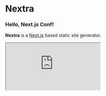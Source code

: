 
# Nextra

### Hello, Next.js Conf!

**Nextra** is a [Next.js](https://nextjs.org) based static site generator.

<iframe src="https://stackblitz.com/edit/nextra-2-docs-8xbfk3?file=README.md&embed=1" />

It supports Markdown and React components ([MDX](/features/mdx)), automatically generated [sidebar and anchor links](/get-started#sidebar-and-anchor-links), file-system based routing, built-in syntax highlighting, image optimization, custom layouts, i18n, and all the features you love about Next.js.

Here's what you will get in 1 minute:

<Bleed>![Nextra Example](../public/demo.png)</Bleed>
